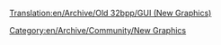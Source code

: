 [[Translation:en/Archive/Old 32bpp/GUI (New Graphics)]]
[[Category:en/Archive/Community/New Graphics]]